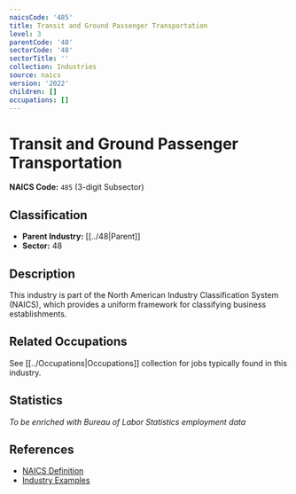 ```yaml
---
naicsCode: '485'
title: Transit and Ground Passenger Transportation
level: 3
parentCode: '48'
sectorCode: '48'
sectorTitle: ''
collection: Industries
source: naics
version: '2022'
children: []
occupations: []
---
```

# Transit and Ground Passenger Transportation

**NAICS Code:** `485` (3-digit Subsector)

## Classification

- **Parent Industry:** [[../48|Parent]]
- **Sector:** 48

## Description

This industry is part of the North American Industry Classification System (NAICS), which provides a uniform framework for classifying business establishments.

## Related Occupations

See [[../Occupations|Occupations]] collection for jobs typically found in this industry.

## Statistics

*To be enriched with Bureau of Labor Statistics employment data*

## References

- [NAICS Definition](https://www.census.gov/naics/)
- [Industry Examples](https://www.census.gov/naics/2022NAICS/)
